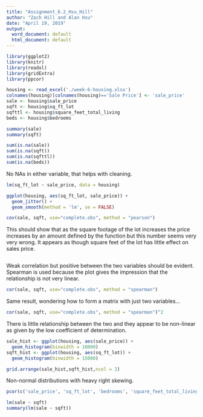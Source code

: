 ```yaml
---
title: "Assignment_6.2_Hsu_Hill"
author: "Zach Hill and Alan Hsu"
date: "April 19, 2019"
output:
  word_document: default
  html_document: default
---
```


```r
library(ggplot2)
library(knitr)
library(readxl)
library(gridExtra)
library(ppcor)
```

```r
housing <- read_excel('./week-6-housing.xlsx')
colnames(housing)[colnames(housing)=='Sale Price'] <- 'sale_price'
sale <- housing$sale_price
sqft <- housing$sq_ft_lot
sqfttl <- housing$square_feet_total_living
beds <- housing$bedrooms
```

```r
summary(sale)
summary(sqft)
```

```r
sum(is.na(sale))
sum(is.na(sqft))
sum(is.na(sqfttl))
sum(is.na(beds))
```
No NAs in either variable, that helps with cleaning. 
```r
lm(sq_ft_lot ~ sale_price, data = housing)
```

```r
ggplot(housing, aes(sq_ft_lot, sale_price)) + 
  geom_jitter() +
  geom_smooth(method = 'lm', se = FALSE)

```

```r
cov(sale, sqft, use="complete.obs", method = "pearson")
```
This should show that as the square footage of the lot increases the price increases by an amount defined by the function but this number seems very very wrong. It appears as though square feet of the lot has little effect on sales price. 
```r
```
Weak correlation but positive between the two variables should be evident. Spearman is used because the plot gives the impression that the relationship is not very linear.
```r
cor(sale, sqft, use="complete.obs", method = "spearman")
```
Same result, wondering how to form a matrix with just two variables...
```r
cor(sale, sqft, use="complete.obs", method = "spearman")^2
```
There is little relationship between the two and they appear to be non-linear as given by the low coefficient of determination.
```r
sale_hist <- ggplot(housing, aes(sale_price)) +
  geom_histogram(binwidth = 10000)
sqft_hist <- ggplot(housing, aes(sq_ft_lot)) +
  geom_histogram(binwidth = 15000)

grid.arrange(sale_hist,sqft_hist,ncol = 2)
```
Non-normal distributions with heavy right skewing. 
```r
pcor(c('sale_price', 'sq_ft_lot', 'bedrooms', 'square_feet_total_living'), var(housing))
```

```r
lm(sale ~ sqft)
summary(lm(sale ~ sqft))
```
```r

```